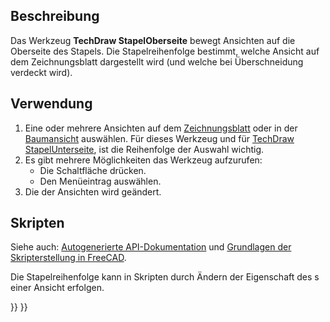 <languages/>

{{Docnav/de
|[[TechDraw_SpreadsheetView/de|Tabellenansicht]]
|[[TechDraw_StackBottom/de|StapelUnterseite]]
|[[TechDraw_Workbench/de|TechDraw]]
|IconL=TechDraw_SpreadsheetView.svg
|IconR=TechDraw_StackBottom.svg
|IconC=Workbench_TechDraw.svg
}}

{{GuiCommand/de
|Name=TechDraw StackTop
|Name/de=TechDraw StapelOberseite
|MenuLocation=TechDraw → Stacking → Ansicht auf die Stapeloberseite bewegen
|Workbenches=[[TechDraw_Workbench/de|TechDraw]]
|Shortcut=
|Version=0.21
|SeeAlso=[[TechDraw_StackBottom/de|TechDraw StapelUnterseite]], [[TechDraw_StackUp/de|TechDraw StapelNachOben]], [[TechDraw_StackDown/de|TechDraw StapelNachUnten]].
}}

<span id="Description"></span>
== Beschreibung ==

Das Werkzeug '''TechDraw StapelOberseite''' bewegt Ansichten auf die Oberseite des Stapels. Die Stapelreihenfolge bestimmt, welche Ansicht auf dem Zeichnungsblatt dargestellt wird (und welche bei Überschneidung verdeckt wird).

<span id="Usage"></span>
== Verwendung ==

# Eine oder mehrere Ansichten auf dem [[TechDraw PageDefault/de|Zeichnungsblatt]] oder in der [[Tree_view/de|Baumansicht]] auswählen. Für dieses Werkzeug und für [[TechDraw_StackBottom/de|TechDraw StapelUnterseite]], ist die Reihenfolge der Auswahl wichtig.
# Es gibt mehrere Möglichkeiten das Werkzeug aufzurufen:
#* Die Schaltfläche {{Button|[[Image:TechDraw_StackTop.svg|16px]] [[TechDraw_StackTop/de|Stapel Oben]]}} drücken.
#* Den Menüeintrag {{MenuCommand|TechDraw → Stacking → [[Image:TechDraw_StackTop.svg|16px]] Ansicht auf die Stapeloberseite bewegen}} auswählen.
# Die {{PropertyView/de|Stack Order}} der Ansichten wird geändert.

<span id="Scripting"></span>
== Skripten ==

Siehe auch: [https://freecad.github.io/SourceDoc/ Autogenerierte API-Dokumentation] und [[FreeCAD_Scripting_Basics/de|Grundlagen der Skripterstellung in FreeCAD]].

Die Stapelreihenfolge kann in Skripten durch Ändern der Eigenschaft {{Incode|StackOrder}} des {{Incode|ViewObject}}s einer Ansicht erfolgen.


{{Docnav/de
|[[TechDraw_SpreadsheetView/de|Tabellenansicht]]
|[[TechDraw_StackBottom/de|StapelUnterseite]]
|[[TechDraw_Workbench/de|TechDraw]]
|IconL=TechDraw_SpreadsheetView.svg
|IconR=TechDraw_StackBottom.svg
|IconC=Workbench_TechDraw.svg
}}

{{TechDraw_Tools_navi{{#translation:}}}}
{{Userdocnavi{{#translation:}}}}